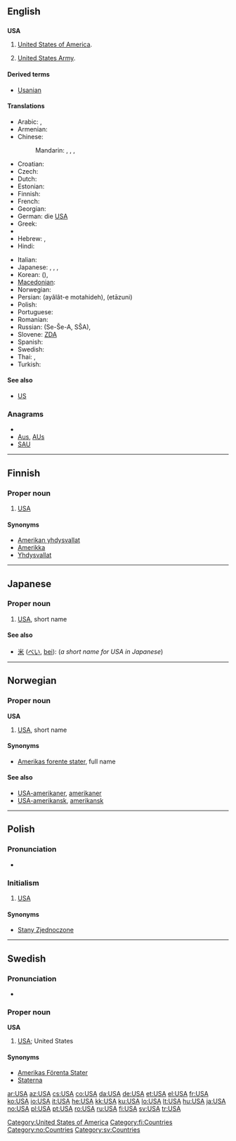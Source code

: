 {{also|usa|Usa|U.S.A.}}
==English==
{{wikipedia}}

==={{initialism}}===
'''USA'''

# [[United States|United States of America]].
# {{US}} [[United States Army]].

====Derived terms====
*[[Usanian]]

====Translations====
{{trans-top|United States of America}}
* Arabic: {{t|ar|لولايات المتحدة|f|p|tr=al-wilayaat al-muttáHida|sc=Arab}},  {{t|ar|أمريكا|f|tr='amriika|sc=Arab}}
* Armenian: {{t|hy|ԱՄՆ|tr=AMN|sc=Armn}}
* Chinese:
*: Mandarin: {{t|zh|美國|sc=Hani}},  {{t|zh|美国|tr=Měiguó|sc=Hani}}, {{t|zh|美|tr=Měi-|alt=美-|sc=Hani}} {{qualifier|as a component}},  {{t|zh|USA|sc=Latn}}
* Croatian: {{t-|hr|SAD}}
* Czech: {{t+|cs|USA}}
* Dutch: {{t-|nl|VSA}}
* Estonian: {{t+|et|USA}}
* Finnish: {{t+|fi|USA}}
* French: {{t-|fr|EUA|m|p}}
* Georgian: {{t+|ka|აშშ|sc=Geor|xs=Georgian}}
* German: die [[USA#German|USA]] {{p}}
* Greek: {{t+|el|ΗΠΑ|f|p|tr=IPA}}
* {{trreq|Gujarati}}
* Hebrew: {{t|he|ארה״ב|tr=arh"b|sc=Hebr}},  {{t|he|אמריקה|sc=Hebr}}
* Hindi: {{t|hi|अमेरिका|tr=amērikā|sc=Deva}}
{{trans-mid}}
* Italian: {{t-|it|U.S.A.|m|p}}
* Japanese: {{t+|ja|米|tr=bei}}, {{t+|ja|アメリカ|tr=Amerika}}, {{t+|ja|USA}},  {{t|ja|米国|tr=べいこく, Beikoku|sc=Jpan}}
* Korean: {{t|ko|미국|tr=migug|sc=Kore}} ({{t|ko|美國|sc=Kore}}),  {{t|ko|아메리카|tr=Amerika|sc=Kore}}
* [[Macedonian]]: {{t-|mk|САД|f|p|tr=SAD}}
* Norwegian: {{t+|no|USA}}
* Persian: {{fa-Arab|[[ایالات متحده]]}} (ayâlât-e motahideh), {{fa-Arab|[[اتازونی]]}} (etāzuni)
* Polish: {{t+|pl|USA|p}}
* Portuguese: {{t+|pt|EUA|m|p}}
* Romanian: {{t+|ro|SUA|f|p}}
* Russian: {{t+|ru|США|m|p}} (Se-Še-A, SŠA),  {{t|ru|Америка|f|tr=Amérika|sc=Cyrl}}
* Slovene: [[ZDA]] {{f|p}}
* Spanish: {{t-|es|EE. UU.|f|p}}
* Swedish: {{t+|sv|USA|n|s}}
* Thai: {{t|th|สหรัฐ|tr=sàhàrát|sc=Thai}},  {{t|th|อเมริกา|tr=à-may-rí-gaa|sc=Thai}}
* Turkish: {{t+|tr|ABD}}
{{trans-bottom}}

====See also====
* [[US]]

===Anagrams===
* {{alphagram|[[ASU#English|ASU]]}} 
* [[Aus#English|Aus]], [[AUs#English|AUs]]
* [[SAU#English|SAU]]

[[Category:United States of America]]
----
==Finnish==

===Proper noun===
{{infl|fi|proper noun}}

# [[#English|USA]]

====Synonyms====
* [[Amerikan yhdysvallat]]
* [[Amerikka]]
* [[Yhdysvallat]]

[[Category:fi:Countries]]

----

==Japanese==

===Proper noun===
{{ja-noun|r|kata=ユー・エス・エー|hidx=ゆうえすええ}}

# [[#English|USA]], short name

====See also====
* [[米]] ([[べい]], [[bei]]): (''a short name for USA in Japanese'')

----

==Norwegian==

===Proper noun===
'''USA'''

# [[#English|USA]], short name

====Synonyms====
* [[Amerikas forente stater]], full name

====See also====
* [[USA-amerikaner]], [[amerikaner]]
* [[USA-amerikansk]], [[amerikansk]]

[[Category:no:Countries]]

----

==Polish==

===Pronunciation===
* {{IPA|/uɛsˈa/|lang=pl}}

===Initialism===
{{infl|pl|initialism|g=p}}

# [[#English|USA]]

====Synonyms====
* [[Stany Zjednoczone]]

----

==Swedish==

===Pronunciation===
* {{audio|Sv-USA.ogg|audio}}

===Proper noun===
'''USA''' {{n}}

# [[#English|USA]]; United States

====Synonyms====
* [[Amerikas Förenta Stater]]
* [[Staterna]]

[[Category:sv:Countries]]

[[ar:USA]]
[[az:USA]]
[[cs:USA]]
[[co:USA]]
[[da:USA]]
[[de:USA]]
[[et:USA]]
[[el:USA]]
[[fr:USA]]
[[ko:USA]]
[[io:USA]]
[[it:USA]]
[[he:USA]]
[[kk:USA]]
[[ku:USA]]
[[lo:USA]]
[[lt:USA]]
[[hu:USA]]
[[ja:USA]]
[[no:USA]]
[[pl:USA]]
[[pt:USA]]
[[ro:USA]]
[[ru:USA]]
[[fi:USA]]
[[sv:USA]]
[[tr:USA]]